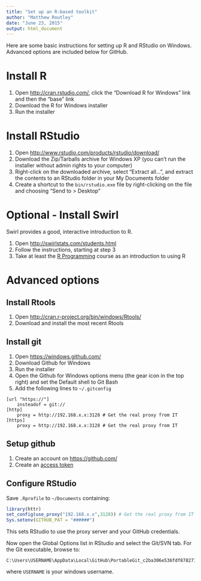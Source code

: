 ```yaml
---
title: "Set up an R-based toolkit"
author: "Matthew Routley"
date: "June 23, 2015"
output: html_document
---
```


Here are some basic instructions for setting up R and RStudio on Windows. Advanced options are included below for GitHub.

# Install R

1. Open <http://cran.rstudio.com/>, click the "Download R for Windows" link and then the "base" link
2. Download the R for Windows installer
3. Run the installer

# Install RStudio

1. Open <http://www.rstudio.com/products/rstudio/download/>
2. Download the Zip/Tarballs archive for Windows XP (you can't run the installer without admin rights to your computer)
3. Right-click on the downloaded archive,  select "Extract all...", and extract the contents to an RStudio folder in your My Documents folder
4. Create a shortcut to the `bin/rstudio.exe` file by right-clicking on the file and choosing "Send to > Desktop"

# Optional - Install Swirl

Swirl provides a good, interactive introduction to R.

1. Open <http://swirlstats.com/students.html>
2. Follow the instructions, starting at step 3
3. Take at least the [R Programming](https://github.com/swirldev/swirl_courses#swirl-courses) course as an introduction to using R

# Advanced options

## Install Rtools

1. Open <http://cran.r-project.org/bin/windows/Rtools/>
2. Download and install the most recent Rtools

## Install git

1. Open <https://windows.github.com/>
2. Download Github for Windows
3. Run the installer
4. Open the Github for Windows options menu (the gear icon in the top right) and set the Default shell to Git Bash 
5. Add the following lines to `~/.gitconfig`

```
[url "https://"]
	insteadof = git://
[http]
	proxy = http://192.168.x.x:3128 # Get the real proxy from IT
[https]
	proxy = http://192.168.x.x:3128 # Get the real proxy from IT
```

## Setup github

1. Create an account on <https://github.com/>
2. Create an [access token](https://help.github.com/articles/creating-an-access-token-for-command-line-use/)
	
## Configure RStudio

Save `.Rprofile` to `~/Documents` containing:

```R
library(httr)
set_config(use_proxy("192.168.x.x",3128)) # Get the real proxy from IT
Sys.setenv(GITHUB_PAT = "######")
```

This sets RStudio to use the proxy server and your GitHub credentials.

Now open the Global Options list in RStudio and select the Git/SVN tab. For the Git executable, browse to: 

    C:\Users\USERNAME\AppData\Local\GitHub\PortableGit_c2ba306e536fdf878271f7fe636a147ff37326ad\bin\git.exe
    
where `USERNAME` is your windows username.
